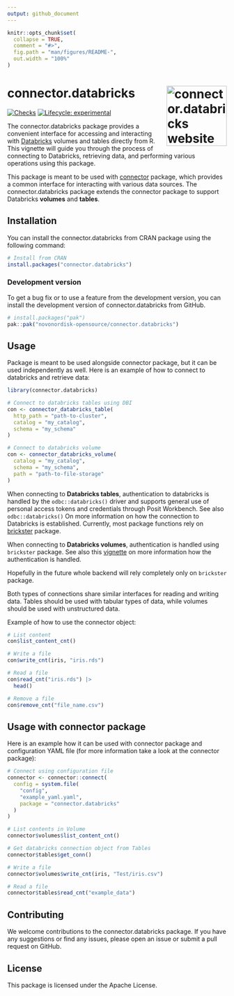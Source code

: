 ```yaml
---
output: github_document
---
```


<!-- README.md is generated from README.Rmd. Please edit that file -->

```r
knitr::opts_chunk$set(
  collapse = TRUE,
  comment = "#>",
  fig.path = "man/figures/README-",
  out.width = "100%"
)
```

# connector.databricks <a href="https://novonordisk-opensource.github.io/connector.databricks/"><img src="man/figures/logo.png" align="right" height="138" alt="connector.databricks website" /></a>

<!-- badges: start -->
[![Checks](https://github.com/novonordisk-opensource/connector.databricks/actions/workflows/check_and_co.yaml/badge.svg)](https://github.com/novonordisk-opensource/connector.databricks/actions/workflows/check_and_co.yaml)
[![Lifecycle: experimental](https://img.shields.io/badge/lifecycle-experimental-orange.svg)](https://lifecycle.r-lib.org/articles/stages.html#experimental)
<!-- badges: end -->

The connector.databricks package provides a convenient interface for accessing and interacting with [Databricks](https://www.databricks.com/)  volumes and tables directly from R. This vignette will guide you through the process of connecting to Databricks, retrieving data, and performing various operations using this package.

This package is meant to be used with [connector](https://github.com/NovoNordisk-OpenSource/connector) package, which provides a common interface for interacting with various data sources. The connector.databricks package extends the connector package to support Databricks **volumes** and **tables**.

## Installation

You can install the connector.databricks from CRAN package using the following command:

```r
# Install from CRAN
install.packages("connector.databricks")
```

### Development version

To get a bug fix or to use a feature from the development version, you can install
the development version of connector.databricks from GitHub.

```r
# install.packages("pak")
pak::pak("novonordisk-opensource/connector.databricks")
```


## Usage

Package is meant to be used alongside connector package, but it can be used independently as well.
Here is an example of how to connect to databricks and retrieve data:

```r
library(connector.databricks)

# Connect to databricks tables using DBI
con <- connector_databricks_table(
  http_path = "path-to-cluster",
  catalog = "my_catalog",
  schema = "my_schema"
)

# Connect to databricks volume
con <- connector_databricks_volume(
  catalog = "my_catalog",
  schema = "my_schema",
  path = "path-to-file-storage"
)
```

When connecting to **Databricks tables**, authentication to databricks is handled by the `odbc::databricks()`
driver and supports general use of personal access tokens and credentials through Posit Workbench.
See also `odbc::databricks()` On more information on how the connection to Databricks is established. Currently, most package functions rely on [brickster](https://github.com/databrickslabs/brickster) package.

When connecting to **Databricks volumes**, authentication is handled using `brickster` package. See also this [vignette](https://databrickslabs.github.io/brickster/articles/setup-auth.html) on more information how the authentication is handled.

Hopefully in the future whole backend will rely completely only on `brickster` package.

Both types of connections share similar interfaces for reading and writing data.
Tables should be used with tabular types of data, while volumes should be used
with unstructured data.

Example of how to use the connector object:
```r
# List content
con$list_content_cnt()

# Write a file
con$write_cnt(iris, "iris.rds")

# Read a file
con$read_cnt("iris.rds") |>
  head()

# Remove a file
con$remove_cnt("file_name.csv")
```

## Usage with connector package

Here is an example how it can be used with connector package and configuration YAML file (for more information take a look at the connector package):
```r
# Connect using configuration file
connector <- connector::connect(
  config = system.file(
    "config",
    "example_yaml.yaml",
    package = "connector.databricks"
  )
)

# List contents in Volume
connector$volumes$list_content_cnt()

# Get databricks connection object from Tables
connector$tables$get_conn()

# Write a file
connector$volumes$write_cnt(iris, "Test/iris.csv")

# Read a file
connector$tables$read_cnt("example_data")
```

## Contributing
We welcome contributions to the connector.databricks package. If you have any
suggestions or find any issues, please open an issue or submit a pull request on GitHub.

## License
This package is licensed under the Apache License.
